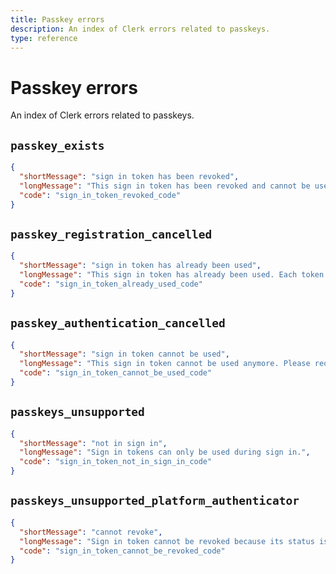 ```yaml
---
title: Passkey errors
description: An index of Clerk errors related to passkeys.
type: reference
---
```


# Passkey errors 

An index of Clerk errors related to passkeys.

## `passkey_exists`

```json
{
  "shortMessage": "sign in token has been revoked",
  "longMessage": "This sign in token has been revoked and cannot be used anymore.",
  "code": "sign_in_token_revoked_code"
}
```

## `passkey_registration_cancelled`
```json
{
  "shortMessage": "sign in token has already been used",
  "longMessage": "This sign in token has already been used. Each token can only be used once.",
  "code": "sign_in_token_already_used_code"
}
```

## `passkey_authentication_cancelled`
```json
{
  "shortMessage": "sign in token cannot be used",
  "longMessage": "This sign in token cannot be used anymore. Please request a new one.",
  "code": "sign_in_token_cannot_be_used_code"
}
```

## `passkeys_unsupported`
```json
{
  "shortMessage": "not in sign in",
  "longMessage": "Sign in tokens can only be used during sign in.",
  "code": "sign_in_token_not_in_sign_in_code"
}
```

## `passkeys_unsupported_platform_authenticator`
```json
{
  "shortMessage": "cannot revoke",
  "longMessage": "Sign in token cannot be revoked because its status is <status>. Only pending tokens can be revoked.",
  "code": "sign_in_token_cannot_be_revoked_code"
}
```
